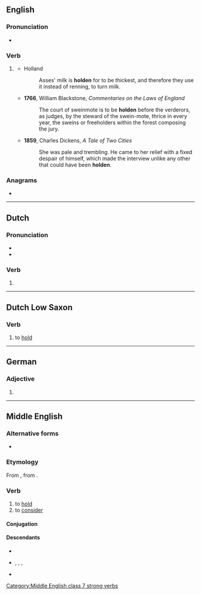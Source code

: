 {{also|Holden}}
==English==

===Pronunciation===
* {{rhymes|əʊldən|lang=en}}

===Verb===
{{head|en|verb form}}

# {{lb|en|archaic}} {{past participle of|hold|lang=en|nocat=1}}
#* Holland
#*: Asses' milk is '''holden''' for to be thickest, and therefore they use it instead of renning, to turn milk.
#* '''1766''', William Blackstone, ''Commentaries on the Laws of England''
#*: The court of sweinmote is to be '''holden''' before the verderors, as judges, by the steward of the swein-mote, thrice in every year, the sweins or freeholders within the forest composing the jury.
#* '''1859''', Charles Dickens, ''A Tale of Two Cities''
#*: She was pale and trembling. He came to her relief with a fixed despair of himself, which made the interview unlike any other that could have been '''holden'''.

===Anagrams===
* {{anagrams|en|a=dehlno|held on|hondel}}

----

==Dutch==

===Pronunciation===
* {{audio|Nl-holden.ogg|Audio|lang=nl}}
* {{rhymes|ɔldən|lang=nl}}

===Verb===
{{head|nl|verb form}}

# {{nl-verb form of|n=pl|t=past|m=ind+subj|hollen}}

----

==Dutch Low Saxon==

===Verb===
{{head|nds-nl|verb}}

# to [[hold]]

----

==German==

===Adjective===
{{head|de|adjective form}}

# {{de-inflected form of|hold}}

----

==Middle English==

===Alternative forms===
* {{alter|enm|halden}}

===Etymology===
From {{inh|enm|ang|healdan}}, from {{inh|enm|gem-pro|*haldaną}}.

===Verb===
{{head|enm|verb}}

# to [[hold]]
# to [[consider]]

====Conjugation====
{{enm-conj|type=strong|class=7|holde|holdeþ, holden|holdest|holdeþ, holden|holdeþ|holdeþ, holden|holde|holden|holdende, holdinge|(y)holden|held(e)|helden|helde(st)|helden|held(e)|helden|helde|helde|hold(e)|holdeþ}}

====Descendants====
* {{desc|en|hold}}
* {{desc|sco|hald}}, {{l|sco|hauld}}, {{l|sco|haud}}, {{l|sco|had}}
* {{desc|yol|houle}}

[[Category:Middle English class 7 strong verbs]]